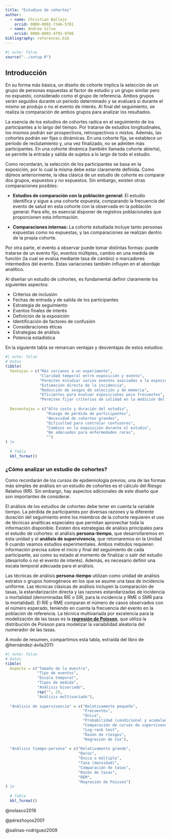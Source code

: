 ```yaml
---
title: "Estudios de cohortes"
author: 
  - name: Christian Ballejo
    orcid: 0000-0002-7346-5701
  - name: Andrea Silva
    orcid: 0000-0002-4791-9706
bibliography: references.bib
---
```


```r
#| echo: false
source("../setup.R")
```

## Introducción

En su forma más básica, un diseño de cohorte implica la selección de un grupo de personas expuestas al factor de estudio y un grupo similar pero no expuesto, considerado como el grupo de referencia. Ambos grupos serán seguidos durante un período determinado y se evaluará si durante el mismo se produjo o no el evento de interés. Al final del seguimiento, se realiza la comparación de ambos grupos para analizar los resultados.

La esencia de los estudios de cohortes radica en el seguimiento de los participantes a lo largo del tiempo. Por tratarse de estudios longitudinales, los mismos podrán ser prospectivos, retrospectivos o mixtos. Además, las cohortes podrán ser fijas o dinámicas. En una cohorte fija, se establece un período de reclutamiento y, una vez finalizado, no se admiten más participantes. En una cohorte dinámica (también llamada cohorte abierta), se permite la entrada y salida de sujetos a lo largo de todo el estudio.

Como recordarán, la selección de los participantes se basa en la exposición, por lo cual la misma debe estar claramente definida. Como dijimos anteriormente, la idea clásica de un estudio de cohorte es comparar dos grupos, expuestos y no expuestos. Sin embargo, existen otras comparaciones posibles:

-   **Estudios de comparación con la población general:** El estudio identifica y sigue a una cohorte expuesta, comparando la frecuencia del evento de salud en esta cohorte con la observada en la población general. Para ello, es esencial disponer de registros poblacionales que proporcionen esta información.

-   **Comparaciones internas:** La cohorte estudiada incluye tanto personas expuestas como no expuestas, y las comparaciones se realizan dentro de la propia cohorte.

Por otra parte, el evento a observar puede tomar distintas formas: puede tratarse de un evento fijo, eventos múltiples, cambio en una medida de función (la cual se evalúa mediante tasa de cambio) o marcadores intermedios del evento. Estas variaciones también influyen en el abordaje analítico.

Al diseñar un estudio de cohortes, es fundamental definir claramente los siguientes aspectos:

-   Criterios de inclusión
-   Fechas de entrada y de salida de los participantes
-   Estrategia de seguimiento
-   Eventos finales de interés
-   Definición de la exposición
-   Identificación de factores de confusión
-   Consideraciones éticas
-   Estrategias de análisis
-   Potencia estadística

En la siguiente tabla se remarcan ventajas y desventajas de estos estudios:

```r
#| echo: false
# Datos
tibble(
  Ventajas = c("Más cercanos a un experimento",
               "Claridad temporal entre exposición y evento",
               "Permiten estudiar varios eventos asociados a la exposición",
               "Estimación directa de la incidencia",
               "Reducción de sesgos de selección y de memoria",
               "Eficientes para evaluar exposiciones poco frecuentes",
               "Permiten fijar criterios de calidad en la medición del evento"),
 
  Desventajas = c("Alto costo y duración del estudio",
                  "Riesgo de pérdida de participantes",
                  "Necesidad de cohortes grandes",
                  "Dificultad para controlar confusores",
                  "Cambios en la exposición durante el estudio",
                  "No adecuados para enfermedades raras",
                  "")
) |> 
  
  # Tabla
  kbl_format()
```

### ¿Cómo analizar un estudio de cohortes?

Como recordarán de los cursos de epidemiología previos, una de las formas más simples de análisis en un estudio de cohortes es el cálculo del Riesgo Relativo (RR). Sin embargo, hay aspectos adicionales de este diseño que son importantes de considerar.

El análisis de los estudios de cohortes debe tener en cuenta la variable tiempo. La pérdida de participantes por diversas razones y la diferente duración del seguimiento entre los miembros de la cohorte requieren el uso de técnicas analíticas especiales que permitan aprovechar toda la información disponible. Existen dos estrategias de análisis principales para el estudio de cohortes: el análisis **persona-tiempo**, que desarrollaremos en esta unidad y el **análisis de supervivencia**, que retomaremos en la Unidad 6 cuando veamos estudios experimentales. Ambos métodos requieren información precisa sobre el inicio y final del seguimiento de cada participante, así como su estado al momento de finalizar o salir del estudio (desarrollo o no el evento de interés). Además, es necesario definir una escala temporal adecuada para el análisis.

Las técnicas de análisis **persona-tiempo** utilizan como unidad de análisis estratos o grupos homogéneos en los que se asume una tasa de incidencia uniforme. Las técnicas clásicas de análisis incluyen la comparación de tasas, la estandarización directa y las razones estandarizadas de incidencia o mortalidad (denominadas RIE o SIR, para la incidencia y RME o SMR para la mortalidad). El RIE y RME comparan el número de casos observados con el número esperado, teniendo en cuenta la frecuencia del evento en la población de referencia. La técnica multivariada por excelencia para la modelización de las tasas es la [**regresión de Poisson**](02_reg_poisson.qmd), que utiliza la distribución de Poisson para modelizar la variabilidad aleatoria del numerador de las tasas.

A modo de resumen, compartimos esta tabla, extraída del libro de @hernández-ávila2011:

```r
#| echo: false
# Datos
tibble(
  Aspecto = c("Tamaño de la muestra",
              "Tipo de eventos",
              "Escala temporal",
              "Tipos de medida",
              "Análisis bivariado",
              rep("", 2),
              "Análisis multivariado"),
 
  "Análisis de supervivencia" = c("Relativamente pequeño",
                                  "Frecuentes",
                                  "Única",
                                  "Probabilidad (condicional y acumulada)",
                                  "Comparación de curvas de supervivencia",
                                  "Log-rank test",
                                  "Razón de riesgos",
                                  "Regresión de Cox"),
  
  "Análisis tiempo-persona" = c("Relativamente grande",
                                "Raros",
                                "Única o múltiple",
                                "Tasa (densidad)",
                                "Comparación de tasas",
                                "Razón de tasas",
                                "REM",
                                "Regresión de Poisson")
) |> 
  
  # Tabla
  kbl_format()
```

::: hidden
@nolasco2016

@pérezhoyos2001

@salinas-rodríguez2009
:::
